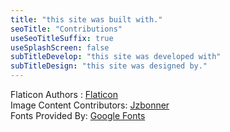 ```yaml
---
title: "this site was built with."
seoTitle: "Contributions"
useSeoTitleSuffix: true
useSplashScreen: false
subTitleDevelop: "this site was developed with" 
subTitleDesign: "this site was designed by." 
---
```


Flaticon Authors : <Underlining>[Flaticon](https://github.com/Jzbonner/jzbonner.me)</Underlining> <br />
Image Content Contributors: <Underlining>[Jzbonner](https://github.com/Jzbonner/jzbonner.me)</Underlining> <br />
Fonts Provided By: <Underlining>[Google Fonts](https://fonts.google.com/)</Underlining>
